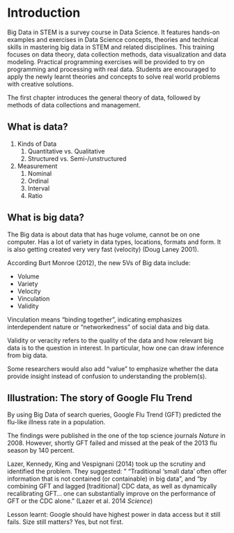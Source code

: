 # Introduction {#intro}


Big Data in STEM is a survey course in Data Science. It features hands-on examples and exercises in Data Science concepts, theories and technical skills in mastering big data in STEM and related disciplines.  This training focuses on data theory, data collection methods, data visualization and data modeling.  Practical programming exercises will be provided to try on programming and processing with real data.  Students are encouraged to apply the newly learnt theories and concepts to solve real world problems with creative solutions.  

The first chapter introduces the general theory of data, followed by methods of data collections and management.

## What is data?

1. Kinds of Data
    1. Quantitative vs. Qualitative
    2. Structured vs. Semi-/unstructured
2. Measurement
    1. Nominal
    2. Ordinal
    3. Interval
    4. Ratio

## What is big data?

The Big data is about data that has huge volume, cannot be on one computer. Has a lot of variety in data types, locations, formats and form. It is also getting created very very fast (velocity) (Doug Laney 2001).

According Burt Monroe (2012), the new 5Vs of Big data include: 

  - Volume
  - Variety
  - Velocity
  - Vinculation
  - Validity 

Vinculation means "binding together", indicating emphasizes interdependent nature or "networkedness" of social data and big data. 

Validity or veracity refers to the quality of the data and how relevant big data is to the question in interest. In particular, how one can draw inference from big data.

Some researchers would also add "value" to emphasize whether the data provide insight instead of confusion to understanding the problem(s).

## Illustration: The story of Google Flu Trend

By using Big Data of search queries, Google Flu Trend (GFT) predicted the flu-like illness rate in a population.

The findings were published in the one of the top science journals *Nature* in 2008.  However, shortly GFT failed and missed at the peak of the 2013 flu season by 140 percent.  

Lazer, Kennedy, King and Vespignani (2014) took up the scrutiny and identified the problem.  They suggested: "
"Traditional 'small data' often offer information that is not contained (or containable) in big data", and "by combining GFT and lagged [traditional] CDC data, as well as dynamically recalibrating GFT... one can substantially improve on the performance of GFT or the CDC alone. " (Lazer et al. 2014 *Science*)

Lesson learnt: Google should have highest power in data access but it still fails.  Size still matters?  Yes, but not first.






